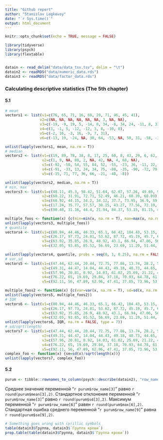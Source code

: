 ```yaml
---
title: "Github report"
author: "Stanislav Legkovoy"
date: "`r Sys.time()`"
output: html_document
---
```


```r
knitr::opts_chunk$set(echo = TRUE, message = FALSE)
```

```r

library(tidyverse)
library(psych)
library(flextable)


datain <- read_delim("data/data_tsv.tsv", delim = "\t")
datain2 <- readRDS("data/numeric_data.rds")
datain3 <- readRDS("data/factor_data.rds")

```

### Calculating descriptive statistics (The 5th chapter)
#### 5.1
```r
# mean
vectors1 <- list(v1=c(76, 65, 71, 16, 60, 29, 71, 46, 45, 41),
                v2=c(NA, NA, NA, NA, NA, NA, 3, NA, NA),
                v3=c(-19, -9, 19, 5, -14, 0, 34, -8, 34, 24, -11, 8, 33, 12, -6),
                v4=c(1, -1, 5, -12, -12, 3, 8, -10, 0),
                v5=c(-2, 16, -3, 16, -9, 7, 31),
                v6=c(-13, 19, -24, NA, 30, 64, -53, NA, 50, 31, -58, -34, -3, -34, 77))

unlist(lapply(vectors1, mean, na.rm = T))
# median
vectors2 <- list(v1=c(19, 89, 78, 38, 8, 17, 25, 60, 8, 43, 29, 6, 62, 41, 69, 97, 61, 83, 25, 24),
                 v2=c(1, 9, NA, 88, 2, NA, 42, NA, 4, 68, NA),
                 v3=c(-92, -50, 54, 55, 84, 52, -55, -23, 36, -11, 22, 11, -7),
                 v4=c(-91, -33, 13, 34, 34, 75, -80, -35, -90, -72, 70, 67, -100, -94, -18),
                 v5=c(-15, 71, 77, 36, 66, -21, -48, -8))

unlist(lapply(vectors2, median, na.rm = T))
# min, max
vectors3 <- list(v1=c(48.11, 45.3, 58.42, 51.64, 62.07, 57.26, 49.69, 93.29, 81.18, 44.78, 55.1, 76.74, 58.08),
                 v2=c(60.22, 31.91, 72.71, 52.49, 46.21, 60.39, 60.09),
                 v3=c(68.92, 44.15, 34.2, 34.12, 37.7, 73.95, 36.9, 59.26, 31.06, 55.79, 73.92, 68.04, 53.73, 90.7, 39.66),
                 v4=c(17.24, 35.77, 57.57, 30.15, 43.27, 77.56, 72.19, 40.45, 46.2, 39.92),
                 v5=c(90.48, 31.16, 44.4, 21.94, 84.37, 53.15, 81.15, 47.86, 63.23, 46.75, 102.73))

multiple_foos <- function(x) {c(min=min(x, na.rm = T), max=max(x, na.rm = T))}
unlist(lapply(vectors3, multiple_foos))
# quantile
vectors4 <- list(v1=c(80.94, 44.46, 46.33, 65.1, 66.42, 104.43, 53.15, 48.41, 12.88, 51.1, 43.03, 40.3, 33.71, 55.1, 22.17),
                 v2=c(26.17, 97.73, 24.81, 53.62, 87.72, 45.19, 45.7, 69.63, 36.76, 7.17),
                 v3=c(63.92, 35.85, 26.9, 48.92, 43.1, 66.94, 47.06, 56.54, 29.1, 58.88),
                 v4=c(32.05, 93.85, 85.52, 56.69, 23.69, 11.29, 51.44, 63.09, 65.65, 35.73, 60.15, 30.93, -4.2))

unlist(lapply(vectors4, quantile, probs = seq(0, 1, 0.25), na.rm = FALSE, names = TRUE, type = 7))
# var,sd
vectors5 <- list(v1=c(47.44, 62.44, 20.44, 72.75, 77.86, 13.74, 28.2, 50.47, 59.19, 69.04),
                 v2=c(49.31, 44.47, 14.04, 44.43, 49.18, 40.73, 44.65, 41.91, 80.38, 80.09),
                 v3=c(57.96, 20.81, 8.92, 14.03, 61.02, 25.69, 21.22, 49.56, 25.64, 28.31),
                 v4=c(76.22, 65, 19.69, 29.84, 37.18, 70.93, 64.78, 61.66, 49.03, 51.56),
                 v5=c(92.11, 56, 47.89, 62.96, 47.41, 37.05, 73.96, 53, 52.37, 85.23))

multiple_foos2 <- function(x) {c(var=var(x, na.rm = T), sd=sd(x, na.rm = T))}
unlist(lapply(vectors5, multiple_foos2))
# IQR
vectors6 <- list(v1=c(80.94, 44.46, 46.33, 65.1, 66.42, 104.43, 53.15, 48.41, 12.88, 51.1, 43.03, 40.3, 33.71, 55.1, 22.17),
                 v2=c(26.17, 97.73, 24.81, 53.62, 87.72, 45.19, 45.7, 69.63, 36.76, 7.17),
                 v3=c(63.92, 35.85, 26.9, 48.92, 43.1, 66.94, 47.06, 56.54, 29.1, 58.88),
                 v4=c(32.05, 93.85, 85.52, 56.69, 23.69, 11.29, 51.44, 63.09, 65.65, 35.73, 60.15, 30.93, -4.2))
unlist(lapply(vectors6, IQR, na.rm = FALSE, type = 7))
# sd/sqrt(length)
vectors7 <- list(v1=c(47.44, 62.44, 20.44, 72.75, 77.86, 13.74, 28.2, 50.47, 59.19, 69.04),
                 v2=c(49.31, 44.47, 14.04, 44.43, 49.18, 40.73, 44.65, 41.91, 80.38, 80.09),
                 v3=c(57.96, 20.81, 8.92, 14.03, 61.02, 25.69, 21.22, 49.56, 25.64, 28.31),
                 v4=c(76.22, 65, 19.69, 29.84, 37.18, 70.93, 64.78, 61.66, 49.03, 51.56),
                 v5=c(92.11, 56, 47.89, 62.96, 47.41, 37.05, 73.96, 53, 52.37, 85.23))
complex_foo <- function(x) {se=sd(x)/sqrt(length(x))}
unlist(lapply(vectors7, complex_foo))
```
#### 5.2
```r
purum <- tibble::rownames_to_column(psych::describe(datain2), "row_name")
```
Среднее значение переменной "`r purum$row_name[3]`" равно `r round(purum$mean[3],2)`. Стандартное отклонение переменной "`r purum$row_name[3]`" равно `r round(purum$sd[3],2)`. Максимум переменной "`r purum$row_name[6]`" равен `r round(purum$max[6],2)`. Стандартная ошибка среднего переменной "`r purum$row_name[9]`" равна `r round(purum$se[9],2)`.

```r
# Something goes wrong with cyrillic symbols
table(datain3$Группа, datain3$`Группа крови`)
prop.table(table(datain3$Группа, datain3$`Группа крови`))
```